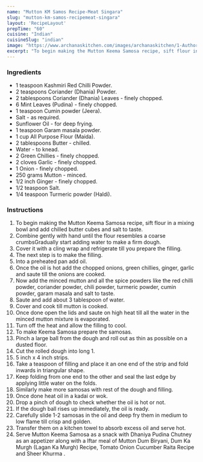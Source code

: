 ---
name: "Mutton KM Samos Recipe-Meat Singara"
slug: "mutton-km-samos-recipemeat-singara"
layout: 'RecipeLayout'
prepTime: "60"
cuisine: "Indian"
cuisineSlug: "indian"
image: "https://www.archanaskitchen.com/images/archanaskitchen/1-Author/Shaheen_Ali/MUTTON_KEEMA_SAMOSA_400.jpg"
excerpt: "To begin making the Mutton Keema Samosa recipe, sift flour in a mixing bowl and add chilled butter cubes and salt to taste"
---

### Ingredients

- 1 teaspoon Kashmiri Red Chilli Powder.
- 2 teaspoons Coriander (Dhania) Powder.
- 2 tablespoons Coriander (Dhania) Leaves - finely chopped.
- 6 Mint Leaves (Pudina) - finely chopped.
- 1 teaspoon Cumin powder (Jeera).
- Salt - as required.
- Sunflower Oil - for deep frying.
- 1 teaspoon Garam masala powder.
- 1 cup All Purpose Flour (Maida).
- 2 tablespoons Butter - chilled.
- Water - to knead.
- 2 Green Chillies - finely chopped.
- 2 cloves Garlic - finely chopped.
- 1 Onion - finely chopped.
- 250 grams Mutton - minced.
- 1/2 inch Ginger - finely chopped.
- 1/2 teaspoon Salt.
- 1/4 teaspoon Turmeric powder (Haldi).

### Instructions

1. To begin making the Mutton Keema Samosa recipe, sift flour in a mixing bowl and add chilled butter cubes and salt to taste.
1. Combine gently with hand until the flour resembles a coarse crumbsGradually start adding water to make a firm dough.
1. Cover it with a cling wrap and refrigerate till you prepare the filling.
1. The next step is to make the filling.
1. Into a preheated pan add oil.
1. Once the oil is hot add the chopped onions, green chillies, ginger, garlic and saute till the onions are cooked.
1. Now add the minced mutton and all the spice powders like the red chilli powder, coriander powder, chili powder, turmeric powder, cumin powder, garam masala and salt to taste.
1. Saute and add about 3 tablespoon of water.
1. Cover and cook till mutton is cooked.
1. Once done open the lids and saute on high heat till all the water in the minced mutton mixture is evaporated.
1. Turn off the heat and allow the filling to cool.
1. To make Keema Samosa prepare the samosas.
1. Pinch a large ball from the dough and roll out as thin as possible on a dusted floor.
1. Cut the rolled dough into long 1.
1. 5 inch x 4 inch strips.
1. Take a teaspoon of filling and place it an one end of the strip and fold inwards in triangular shape.
1. Keep folding from one end to the other and seal the last edge by applying little water on the folds.
1. Similarly make more samosas with rest of the dough and filling.
1. Once done heat oil in a kadai or wok.
1. Drop a pinch of dough to check whether the oil is hot or not.
1. If the dough ball rises up immediately, the oil is ready.
1. Carefully slide 1-2 samosas in the oil and deep fry them in medium to low flame till crisp and golden.
1. Transfer them on a kitchen towel to absorb excess oil and serve hot.
1. Serve Mutton Keema Samosa as a snack with Dhaniya Pudina Chutney as an appetizer along with a Iftar meal of Mutton Dum Biryani, Dum Ka Murgh (Lagan Ka Murgh) Recipe, Tomato Onion Cucumber Raita Recipe and Sheer Khurma .
